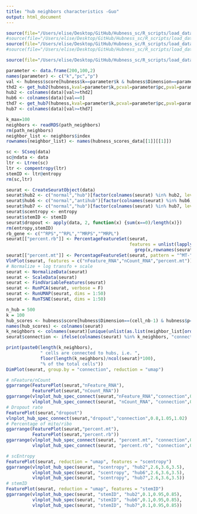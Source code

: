 ```yaml
---
title: "hub neighbors characteristics -Guo"
output: html_document
---
```


```r
source(file="/Users/elise/Desktop/GitHub/Hubness_sc/R_scripts/load_data/hubness_load_write_data_Guo.R")
#source(file="/Users/elise/Desktop/GitHub/Hubness_sc/R_scripts/load_data/hubness_load_write_data_Satija.R")
source(file="/Users/elise/Desktop/GitHub/Hubness_sc/R_scripts/load_data/load_counts_Guo.R")
#source(file="/Users/elise/Desktop/GitHub/Hubness_sc/R_scripts/load_data/load_counts_Satija.R")

source(file="/Users/elise/Desktop/GitHub/Hubness_sc/R_scripts/load_data/load_functions.R")
```

```r
parameter <- data.frame(200,100,2)
names(parameter) <- c("k","pc","p")
val <- hubness$score[hubness$k==parameter$k & hubness$Dimension==parameter$pc & hubness$p==parameter$p]
thd2 <- get_hub2(hubness,kval=parameter$k,pcval=parameter$pc,pval=parameter$p)$Threshold
hub2 <- colnames(data)[val>=thd2]
hub6 <- colnames(data)[val==0]
thd7 <- get_hub7(hubness,kval=parameter$k,pcval=parameter$pc,pval=parameter$p)$Threshold
hub7 <- colnames(data)[val>=thd7]
```

```r
k_max=100
neighbors <- readRDS(path_neighbors)
rm(path_neighbors)
neighbor_list <- neighbors$index
rownames(neighbor_list) <- names(hubness_scores_data[[1]][[1]])
```

```r
sc <- SCseq(data)
sc@ndata <- data
ltr <- Ltree(sc)
ltr <- compentropy(ltr)
stemID <- ltr@entropy
rm(sc,ltr)
```

```r
seurat <- CreateSeuratObject(data)
seurat$hub2 <- c("normal","hub")[factor(colnames(seurat) %in% hub2, levels = c("FALSE","TRUE"))]
seurat$hub6 <- c("normal","antihub")[factor(colnames(seurat) %in% hub6, levels = c("FALSE","TRUE"))]
seurat$hub7 <- c("normal","hub")[factor(colnames(seurat) %in% hub7, levels = c("FALSE","TRUE"))]
seurat$scentropy <- entropy
seurat$stemID <- stemID
seurat$dropout <- apply(data, 2, function(x) {sum(x==0)/length(x)})
rm(entropy,stemID)
rb_gene <- c("^RPS","^RPL","^MRPS","^MRPL")
seurat[["percent.rb"]] <- PercentageFeatureSet(seurat,
                                               features = unlist(lapply(rb_gene, function(x) {
                                                 grep(x,rownames(seurat),value=T)})))
seurat[["percent.mt"]] <- PercentageFeatureSet(seurat, pattern = "^MT-")
VlnPlot(seurat, features = c("nFeature_RNA","nCount_RNA","percent.mt"))
# Normalize + log transfo + scale
seurat <- NormalizeData(seurat)
seurat <- ScaleData(seurat)
seurat <- FindVariableFeatures(seurat)
seurat <- RunPCA(seurat, verbose = F)
seurat <- RunUMAP(seurat, dims = 1:50)
seurat <- RunTSNE(seurat, dims = 1:50)
```

```r
n_hub = 500
k = 100
hub_scores <- hubness$score[hubness$Dimension==(cell_nb-1) & hubness$p==2 & hubness$k==k]
names(hub_scores) <- colnames(seurat)
k_neighbors <- colnames(seurat)[unique(unlist(as.list(neighbor_list[order(hub_scores, decreasing  =T)[1:n_hub],])))]
seurat$connection <- ifelse(colnames(seurat) %in% k_neighbors, "connected", "free")

print(paste0(length(k_neighbors),
             " cells are connected to hubs, i.e. ",
             floor(length(k_neighbors)/ncol(seurat)*100),
             "% of the total cells"))
DimPlot(seurat, group.by = "connection", reduction = "umap")
```

```r
# nFeature/nCount
ggarrange(FeaturePlot(seurat,"nFeature_RNA"),
          FeaturePlot(seurat,"nCount_RNA"))
ggarrange(vlnplot_hub_spec_connect(seurat,"nFeature_RNA","connection",0,4200,4100),
          vlnplot_hub_spec_connect(seurat, "nCount_RNA", "connection",0,15000,14900))
# Dropout rate
FeaturePlot(seurat,"dropout")
vlnplot_hub_spec_connect(seurat,"dropout","connection",0.8,1.05,1.02)
# Percentage of mito/ribo
ggarrange(FeaturePlot(seurat,"percent.mt"),
          FeaturePlot(seurat,"percent.rb"))
ggarrange(vlnplot_hub_spec_connect(seurat, "percent.mt", "connection",0,26,25),
          vlnplot_hub_spec_connect(seurat, "percent.rb", "connection",0,55,54))
```

```r
# scEntropy
FeaturePlot(seurat, reduction = "umap", features = "scentropy")
ggarrange(vlnplot_hub_spec(seurat, "scentropy", "hub2",2.6,3.6,3.5),
          vlnplot_hub_spec(seurat, "scentropy", "hub6",2.6,3.6,3.5),
          vlnplot_hub_spec(seurat, "scentropy", "hub7",2.6,3.6,3.5))
# stemID
FeaturePlot(seurat, reduction = "umap", features = "stemID")
ggarrange(vlnplot_hub_spec(seurat, "stemID", "hub2",0.1,0.95,0.85),
          vlnplot_hub_spec(seurat, "stemID", "hub6",0.1,0.95,0.85),
          vlnplot_hub_spec(seurat, "stemID", "hub7",0.1,0.95,0.85))
```

